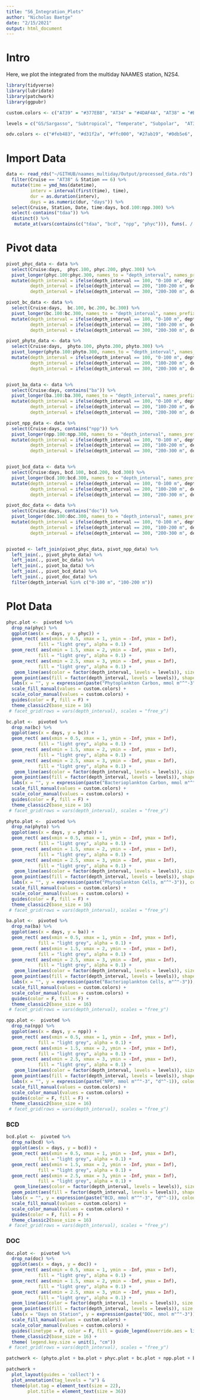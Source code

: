 ```yaml
---
title: "S6_Integration_Plots"
author: "Nicholas Baetge"
date: "2/15/2021"
output: html_document
---
```


# Intro

Here, we plot the integrated from the multiday NAAMES station, N2S4.

```r
library(tidyverse)
library(lubridate)
library(patchwork)
library(ggpubr)
```

```r
custom.colors <- c("AT39" = "#377EB8", "AT34" = "#4DAF4A", "AT38" = "#E41A1C", "AT32" = "#FF7F00", "Temperate" = "#A6CEE3", "Subpolar" = "#377EB8", "Subtropical" = "#FB9A99", "GS/Sargasso" = "#E41A1C", "Early Spring" = "#377EB8", "Late Spring" = "#4DAF4A","Early Autumn" = "#E41A1C", "Late Autumn" = "#FF7F00",  "0-100 m" = "#A50026", "100-200 m" = "#313695")

levels = c("GS/Sargasso", "Subtropical", "Temperate", "Subpolar",  "AT39-6", "AT34", "AT38", "AT32","South", "North", "Early Spring", "Late Spring","Early Autumn",  "Late Autumn", "0-100 m", "100-200 m", "200-300 m")

odv.colors <- c("#feb483", "#d31f2a", "#ffc000", "#27ab19", "#0db5e6", "#7139fe", "#d16cfa")
```


# Import Data

```r
data <- read_rds("~/GITHUB/naames_multiday/Output/processed_data.rds") %>% 
  filter(Cruise == "AT38" & Station == 6) %>% 
  mutate(time = ymd_hms(datetime),
         interv = interval(first(time), time),
         dur = as.duration(interv),
         days = as.numeric(dur, "days")) %>% 
  select(Cruise, Station, Date, time:days, bcd.100:npp.300) %>% 
  select(-contains("tdaa")) %>% 
  distinct() %>% 
   mutate_at(vars(contains(c("tdaa", "bcd", "npp", "phyc"))), funs(. / 10^3)) #nM to mmol/m3

```

# Pivot data

```r
pivot_phyc_data <- data %>% 
  select(Cruise:days,  phyc.100, phyc.200, phyc.300) %>% 
  pivot_longer(phyc.100:phyc.300, names_to = "depth_interval", names_prefix = "phyc.", values_to = "phyc") %>% 
  mutate(depth_interval = ifelse(depth_interval == 100, "0-100 m", depth_interval),
         depth_interval = ifelse(depth_interval == 200, "100-200 m", depth_interval),
         depth_interval = ifelse(depth_interval == 300, "200-300 m", depth_interval))

pivot_bc_data <- data %>% 
  select(Cruise:days,  bc.100, bc.200, bc.300) %>% 
  pivot_longer(bc.100:bc.300, names_to = "depth_interval", names_prefix = "bc.", values_to = "bc") %>% 
  mutate(depth_interval = ifelse(depth_interval == 100, "0-100 m", depth_interval),
         depth_interval = ifelse(depth_interval == 200, "100-200 m", depth_interval),
         depth_interval = ifelse(depth_interval == 300, "200-300 m", depth_interval))

pivot_phyto_data <- data %>% 
  select(Cruise:days,  phyto.100, phyto.200, phyto.300) %>% 
  pivot_longer(phyto.100:phyto.300, names_to = "depth_interval", names_prefix = "phyto.", values_to = "phyto") %>% 
  mutate(depth_interval = ifelse(depth_interval == 100, "0-100 m", depth_interval),
         depth_interval = ifelse(depth_interval == 200, "100-200 m", depth_interval),
         depth_interval = ifelse(depth_interval == 300, "200-300 m", depth_interval))


pivot_ba_data <- data %>% 
  select(Cruise:days, contains("ba")) %>% 
  pivot_longer(ba.100:ba.300, names_to = "depth_interval", names_prefix = "ba.", values_to = "ba") %>% 
  mutate(depth_interval = ifelse(depth_interval == 100, "0-100 m", depth_interval),
         depth_interval = ifelse(depth_interval == 200, "100-200 m", depth_interval),
         depth_interval = ifelse(depth_interval == 300, "200-300 m", depth_interval))

pivot_npp_data <- data %>% 
  select(Cruise:days, contains("npp")) %>% 
  pivot_longer(npp.100:npp.300, names_to = "depth_interval", names_prefix = "npp.", values_to = "npp") %>% 
  mutate(depth_interval = ifelse(depth_interval == 100, "0-100 m", depth_interval),
         depth_interval = ifelse(depth_interval == 200, "100-200 m", depth_interval),
         depth_interval = ifelse(depth_interval == 300, "200-300 m", depth_interval))


pivot_bcd_data <- data %>% 
  select(Cruise:days, bcd.100, bcd.200, bcd.300) %>% 
  pivot_longer(bcd.100:bcd.300, names_to = "depth_interval", names_prefix = "bcd.", values_to = "bcd") %>% 
  mutate(depth_interval = ifelse(depth_interval == 100, "0-100 m", depth_interval),
         depth_interval = ifelse(depth_interval == 200, "100-200 m", depth_interval),
         depth_interval = ifelse(depth_interval == 300, "200-300 m", depth_interval))

pivot_doc_data <- data %>% 
  select(Cruise:days, contains("doc")) %>% 
  pivot_longer(doc.100:doc.300, names_to = "depth_interval", names_prefix = "doc.", values_to = "doc") %>% 
  mutate(depth_interval = ifelse(depth_interval == 100, "0-100 m", depth_interval),
         depth_interval = ifelse(depth_interval == 200, "100-200 m", depth_interval),
         depth_interval = ifelse(depth_interval == 300, "200-300 m", depth_interval))


pivoted <- left_join(pivot_phyc_data, pivot_npp_data) %>% 
  left_join(., pivot_phyto_data) %>% 
  left_join(., pivot_bc_data) %>% 
  left_join(., pivot_ba_data) %>% 
  left_join(., pivot_bcd_data) %>% 
  left_join(., pivot_doc_data) %>% 
  filter(depth_interval %in% c("0-100 m", "100-200 m"))

```

# Plot Data

```r
phyc.plot <-  pivoted %>% 
  drop_na(phyc) %>% 
  ggplot(aes(x = days, y = phyc)) +
  geom_rect( aes(xmin = 0.5, xmax = 1, ymin = -Inf, ymax = Inf),
            fill = "light grey", alpha = 0.1) +
  geom_rect( aes(xmin = 1.5, xmax = 2, ymin = -Inf, ymax = Inf),
            fill = "light grey", alpha = 0.1) +
  geom_rect( aes(xmin = 2.5, xmax = 3, ymin = -Inf, ymax = Inf),
            fill = "light grey", alpha = 0.1) +
   geom_line(aes(color = factor(depth_interval, levels = levels)), size = 1) +
  geom_point(aes(fill = factor(depth_interval, levels = levels)), shape = 21, size = 6, color = "black", stroke = 1, alpha = 0.7) +  
  labs(x = "", y = expression(paste("Phytoplankton Carbon, mmol m"^"-3")), colour = "") +
  scale_fill_manual(values = custom.colors) +
  scale_color_manual(values = custom.colors) +
  guides(color = F, fill = F) +
  theme_classic2(base_size = 16)
 # facet_grid(rows = vars(depth_interval), scales = "free_y")

```

```r
bc.plot <-  pivoted %>% 
  drop_na(bc) %>% 
  ggplot(aes(x = days, y = bc)) +
  geom_rect( aes(xmin = 0.5, xmax = 1, ymin = -Inf, ymax = Inf),
            fill = "light grey", alpha = 0.1) +
  geom_rect( aes(xmin = 1.5, xmax = 2, ymin = -Inf, ymax = Inf),
            fill = "light grey", alpha = 0.1) +
  geom_rect( aes(xmin = 2.5, xmax = 3, ymin = -Inf, ymax = Inf),
            fill = "light grey", alpha = 0.1) +
   geom_line(aes(color = factor(depth_interval, levels = levels)), size = 1) +
  geom_point(aes(fill = factor(depth_interval, levels = levels)), shape = 21, size = 6, color = "black", stroke = 1, alpha = 0.7) +  
  labs(x = "", y = expression(paste("Bacterioplankton Carbon, mmol m"^"-3")), colour = "") +
  scale_fill_manual(values = custom.colors) +
  scale_color_manual(values = custom.colors) +
  guides(color = F, fill = F) +
  theme_classic2(base_size = 16)
 # facet_grid(rows = vars(depth_interval), scales = "free_y")

```




```r
phyto.plot <-  pivoted %>% 
  drop_na(phyto) %>% 
  ggplot(aes(x = days, y = phyto)) +
  geom_rect( aes(xmin = 0.5, xmax = 1, ymin = -Inf, ymax = Inf),
            fill = "light grey", alpha = 0.1) +
  geom_rect( aes(xmin = 1.5, xmax = 2, ymin = -Inf, ymax = Inf),
            fill = "light grey", alpha = 0.1) +
  geom_rect( aes(xmin = 2.5, xmax = 3, ymin = -Inf, ymax = Inf),
            fill = "light grey", alpha = 0.1) +
   geom_line(aes(color = factor(depth_interval, levels = levels)), size = 1) +
  geom_point(aes(fill = factor(depth_interval, levels = levels)), shape = 21, size = 6, color = "black", stroke = 1, alpha = 0.7) +  
  labs(x = "", y = expression(paste("Phytoplankton Cells, m"^"-3")), colour = "") +
  scale_fill_manual(values = custom.colors) +
  scale_color_manual(values = custom.colors) +
  guides(color = F, fill = F) +
  theme_classic2(base_size = 16)
 # facet_grid(rows = vars(depth_interval), scales = "free_y")

```


```r
ba.plot <-  pivoted %>% 
  drop_na(ba) %>% 
  ggplot(aes(x = days, y = ba)) +
  geom_rect( aes(xmin = 0.5, xmax = 1, ymin = -Inf, ymax = Inf),
            fill = "light grey", alpha = 0.1) +
  geom_rect( aes(xmin = 1.5, xmax = 2, ymin = -Inf, ymax = Inf),
            fill = "light grey", alpha = 0.1) +
  geom_rect( aes(xmin = 2.5, xmax = 3, ymin = -Inf, ymax = Inf),
            fill = "light grey", alpha = 0.1) +
   geom_line(aes(color = factor(depth_interval, levels = levels)), size = 1) +
  geom_point(aes(fill = factor(depth_interval, levels = levels)), shape = 21, size = 6, color = "black", stroke = 1, alpha = 0.7) +  
  labs(x = "", y = expression(paste("Bacterioplankton Cells, m"^"-3")), colour = "") +
  scale_fill_manual(values = custom.colors) +
  scale_color_manual(values = custom.colors) +
  guides(color = F, fill = F) +
  theme_classic2(base_size = 16)
 # facet_grid(rows = vars(depth_interval), scales = "free_y")

```

```r
npp.plot <-  pivoted %>% 
  drop_na(npp) %>% 
  ggplot(aes(x = days, y = npp)) +
  geom_rect( aes(xmin = 0.5, xmax = 1, ymin = -Inf, ymax = Inf),
            fill = "light grey", alpha = 0.1) +
  geom_rect( aes(xmin = 1.5, xmax = 2, ymin = -Inf, ymax = Inf),
            fill = "light grey", alpha = 0.1) +
  geom_rect( aes(xmin = 2.5, xmax = 3, ymin = -Inf, ymax = Inf),
            fill = "light grey", alpha = 0.1) +
   geom_line(aes(color = factor(depth_interval, levels = levels)), size = 1) +
  geom_point(aes(fill = factor(depth_interval, levels = levels)), shape = 21, size = 6, color = "black", stroke = 1, alpha = 0.7) +  
  labs(x = "", y = expression(paste("NPP, mmol m"^"-3", "d"^-1)), colour = "") +
  scale_fill_manual(values = custom.colors) +
  scale_color_manual(values = custom.colors) +
  guides(color = F, fill = F) +
  theme_classic2(base_size = 16)
 # facet_grid(rows = vars(depth_interval), scales = "free_y")

```




### BCD

```r
bcd.plot <-  pivoted %>% 
  drop_na(bcd) %>% 
  ggplot(aes(x = days, y = bcd)) +
  geom_rect( aes(xmin = 0.5, xmax = 1, ymin = -Inf, ymax = Inf),
            fill = "light grey", alpha = 0.1) +
  geom_rect( aes(xmin = 1.5, xmax = 2, ymin = -Inf, ymax = Inf),
            fill = "light grey", alpha = 0.1) +
  geom_rect( aes(xmin = 2.5, xmax = 3, ymin = -Inf, ymax = Inf),
            fill = "light grey", alpha = 0.1) +
   geom_line(aes(color = factor(depth_interval, levels = levels)), size = 1) +
  geom_point(aes(fill = factor(depth_interval, levels = levels)), shape = 21, size = 6, color = "black", stroke = 1, alpha = 0.7) +  
  labs(x = "", y = expression(paste("BCD, mmol m"^"-3", "d"^-1)), colour = "") +
  scale_fill_manual(values = custom.colors) +
  scale_color_manual(values = custom.colors) +
  guides(color = F, fill = F) +
  theme_classic2(base_size = 16)
 # facet_grid(rows = vars(depth_interval), scales = "free_y")

```

### DOC

```r
doc.plot <-  pivoted %>% 
  drop_na(doc) %>% 
  ggplot(aes(x = days, y = doc)) +
  geom_rect( aes(xmin = 0.5, xmax = 1, ymin = -Inf, ymax = Inf),
            fill = "light grey", alpha = 0.1) +
  geom_rect( aes(xmin = 1.5, xmax = 2, ymin = -Inf, ymax = Inf),
            fill = "light grey", alpha = 0.1) +
  geom_rect( aes(xmin = 2.5, xmax = 3, ymin = -Inf, ymax = Inf),
            fill = "light grey", alpha = 0.1) +
  geom_line(aes(color = factor(depth_interval, levels = levels)), size = 1) +
  geom_point(aes(fill = factor(depth_interval, levels = levels)), size = 6, shape = 21, color = "black", stroke = 1, alpha = 0.7) +  
  labs(x = "Days on Station", y = expression(paste("DOC, mmol m"^"-3")), colour = "", fill = "Depth Interval") +
  scale_fill_manual(values = custom.colors) +
  scale_color_manual(values = custom.colors) +
  guides(linetype = F, color = F, fill = guide_legend(override.aes = list(shape = 21))) +
  theme_classic2(base_size = 16) +
  theme( legend.key.size = unit(1, "cm"))
 # facet_grid(rows = vars(depth_interval), scales = "free_y")

```



```r

patchwork <- (phyto.plot + ba.plot + phyc.plot + bc.plot + npp.plot + bcd.plot + doc.plot)

patchwork +  
  plot_layout(guides = 'collect') +
  plot_annotation(tag_levels = "a") &
  theme(plot.tag = element_text(size = 22),
        plot.title = element_text(size = 36)) 

```



